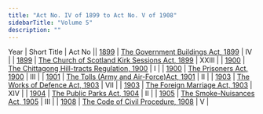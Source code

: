 ```yaml
---
title: "Act No. IV of 1899 to Act No. V of 1908"
sidebarTitle: "Volume 5"
description: ""
---
```


Year | Short Title | Act No || [1899](/act-78.html) | [The Government Buildings Act, 1899](/act-78.html) | IV |
| [1899](/act-79.html) | [The Church of Scotland Kirk Sessions Act, 1899](/act-79.html) | XXIII |
| [1900](/act-1313.html) | [The Chittagong Hill-tracts Regulation, 1900](/act-1313.html) | I |
| [1900](/act-80.html) | [The Prisoners Act, 1900](/act-80.html) | III |
| [1901](/act-81.html) | [The Tolls (Army and Air-Force)Act, 1901](/act-81.html) | II |
| [1903](/act-82.html) | [The Works of Defence Act, 1903](/act-82.html) | VII |
| [1903](/act-83.html) | [The Foreign Marriage Act, 1903](/act-83.html) | XIV |
| [1904](/act-84.html) | [The Public Parks Act, 1904](/act-84.html) | II |
| [1905](/act-85.html) | [The Smoke-Nuisances Act, 1905](/act-85.html) | III |
| [1908](/act-86.html) | [The Code of Civil Procedure, 1908](/act-86.html) | V |
